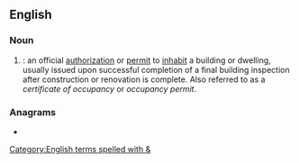 {{also|uo|ūo|ŭo|-uo|ųo-|u. ö.|uő}}
==English==

===Noun===
{{en-noun}}

# {{initialism of|en|[[use]] [[and]] [[occupancy]]|nodot=1}}: an official [[authorization]] or [[permit]] to [[inhabit]] a building or dwelling, usually issued upon successful completion of a final building inspection after construction or renovation is complete. Also referred to as a ''certificate of occupancy'' or ''occupancy permit''.

===Anagrams===
* {{anagrams|en|a=ou|OU|ou}}

[[Category:English terms spelled with &]]